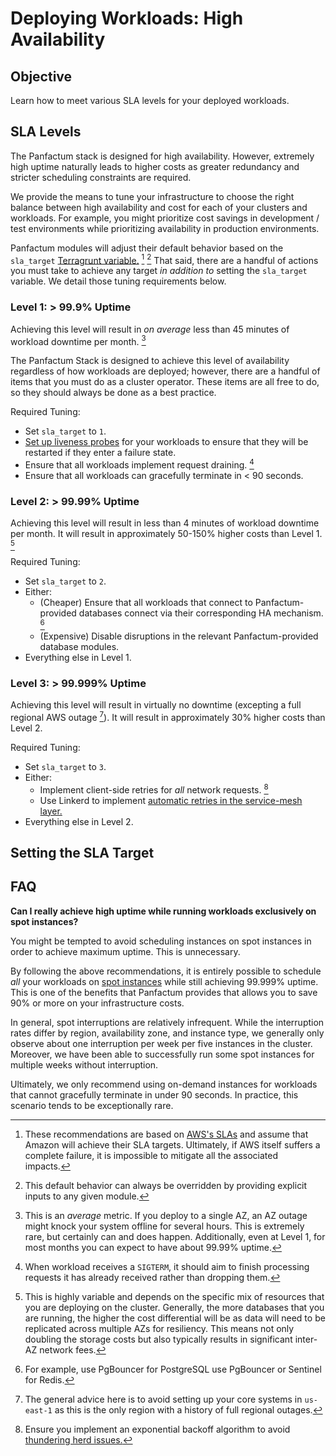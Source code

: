 # Deploying Workloads: High Availability

## Objective

Learn how to meet various SLA levels for your deployed workloads.

## SLA Levels

The Panfactum stack is designed for high availability. However, extremely high uptime
naturally leads to higher costs as greater redundancy and stricter scheduling constraints are required.

We provide the means to tune your infrastructure to choose the right balance between high availability
and cost for each of your clusters and workloads. For example, you might prioritize cost savings
in development / test environments while prioritizing availability in production environments.

Panfactum modules will adjust their default behavior based on the `sla_target` [Terragrunt variable.](/docs/edge/reference/configuration/terragrunt-variables#metadata) [^1] [^80]
That said, there are a handful of actions you must take to achieve any target *in addition to* setting the `sla_target` variable. We detail those tuning requirements below.

[^80]: This default behavior can always be overridden by providing explicit inputs to any given module.

[^1]: These recommendations are based on [AWS's SLAs](https://aws.amazon.com/compute/sla) and assume that
    Amazon will achieve their SLA targets. Ultimately, if AWS itself suffers a complete failure, it is impossible to mitigate all
    the associated impacts.

### Level 1: > 99.9% Uptime

Achieving this level will result in *on average* less than 45 minutes of workload downtime per month. [^7]

[^7]: This is an *average* metric. If you deploy to a single AZ, an AZ outage might knock your system offline for several
    hours. This is extremely rare, but certainly can and does happen. Additionally, even at Level 1, for most months you can expect to have
    about 99.99% uptime.

The Panfactum Stack
is designed to achieve this level of availability regardless of how workloads are deployed; however,
there are a handful of items that you must do as a cluster operator. These items are all free to do, so they should
always be done as a best practice.

Required Tuning:

* Set `sla_target` to `1`.
* [Set up liveness probes](/docs/edge/guides/deploying-workloads/basics#liveness-and-readiness-probes) for your workloads to ensure that they will be restarted if they enter a failure state.
* Ensure that all workloads implement request draining. [^3]
* Ensure that all workloads can gracefully terminate in \< 90 seconds.

[^3]: When workload receives a `SIGTERM`, it should aim to finish processing requests it has already received rather
    than dropping them.

### Level 2: > 99.99% Uptime

Achieving this level will result in less than 4 minutes of workload downtime per month. It
will result in approximately 50-150% higher costs than Level 1. [^2]

[^2]: This is highly variable and depends on the specific mix of resources that you are deploying on the cluster. Generally,
    the more databases that you are running, the higher the cost differential will be as data will need to be replicated
    across multiple AZs for resiliency. This means not only doubling the storage costs but also typically results in
    significant inter-AZ network fees.

Required Tuning:

* Set `sla_target` to `2`.
* Either:
  * (Cheaper) Ensure that all workloads that connect to Panfactum-provided databases connect via their corresponding HA mechanism. [^60]
  * (Expensive) Disable disruptions in the relevant Panfactum-provided database modules.
* Everything else in Level 1.

[^60]: For example, use PgBouncer for PostgreSQL use PgBouncer or Sentinel for Redis.

### Level 3: > 99.999% Uptime

Achieving this level will result in virtually no downtime (excepting a full regional AWS outage [^4]). It will result in approximately 30% higher costs than Level 2.

[^4]: The general advice here is to avoid setting up your core systems in `us-east-1` as this is the only region with a history
    of full regional outages.

Required Tuning:

* Set `sla_target` to `3`.
* Either:
  * Implement client-side retries for *all* network requests. [^5]
  * Use Linkerd to implement [automatic retries in the service-mesh layer.](https://linkerd.io/2-edge/features/retries-and-timeouts/)
* Everything else in Level 2.

[^5]: Ensure you implement an exponential backoff algorithm to avoid [thundering herd issues.](https://en.wikipedia.org/wiki/Thundering_herd_problem)

## Setting the SLA Target

## FAQ

**Can I really achieve high uptime while running workloads exclusively on spot instances?**

You might be tempted to avoid scheduling instances on spot instances in order to achieve maximum uptime. This is unnecessary.

By following the above recommendations, it is entirely possible to schedule *all* your workloads on [spot instances](https://aws.amazon.com/ec2/spot/)
while still achieving 99.999% uptime. This is one of the benefits that Panfactum provides that allows you to save 90% or more on your infrastructure
costs.

In general, spot interruptions are relatively infrequent. While the interruption rates differ by region, availability zone,
and instance type, we generally only observe about one interruption per week per five instances in the cluster. Moreover,
we have been able to successfully run some spot instances for multiple weeks without interruption.

Ultimately, we only recommend using on-demand instances for workloads that cannot gracefully terminate in under 90 seconds. In practice,
this scenario tends to be exceptionally rare.
